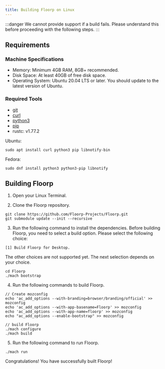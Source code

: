 ```yaml
---
title: Building Floorp on Linux
---
```


:::danger
We cannot provide support if a build fails.
Please understand this before proceeding with the following steps.
:::

## Requirements

### Machine Specifications

- Memory: Minimum 4GB RAM, 8GB+ recommended.
- Disk Space: At least 40GB of free disk space.
- Operating System: Ubuntu 20.04 LTS or later. You should update to the latest version of Ubuntu.

### Required Tools

- [git](https://git-scm.com/download/linux)
- [curl](https://curl.se/)
- [python3](https://www.python.org/downloads/)
- [pip](https://pip.pypa.io/en/stable/installation/)
- rustc: v1.77.2

Ubuntu:

```shell
sudo apt install curl python3 pip libnotify-bin
```

Fedora:

```shell
sudo dnf install python3 python3-pip libnotify
```

## Building Floorp

1. Open your Linux Terminal.

2. Clone the Floorp repository.

```shell
git clone https://github.com/Floorp-Projects/Floorp.git
git submodule update --init --recursive
   ```

3. Run the following command to install the dependencies.
Before building Floorp, you need to select a build option. Please select the following choice:

`[1] Build Floorp for Desktop.`

The other choices are not supported yet. The next selection depends on your choice.

```shell
cd Floorp
./mach bootstrap
   ```

4. Run the following commands to build Floorp.

```shell
// Create mozconfig
echo 'ac_add_options --with-branding=browser/branding/official' >> mozconfig
echo 'ac_add_options --with-app-basename=Floorp' >> mozconfig
echo 'ac_add_options --with-app-name=floorp' >> mozconfig
echo "ac_add_options --enable-bootstrap" >> mozconfig

// build Floorp
./mach configure
./mach build
   ```

5. Run the following command to run Floorp.

```shell
./mach run
   ```

Congratulations! You have successfully built Floorp!